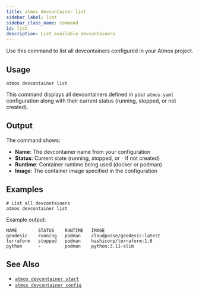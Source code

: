 ```yaml
---
title: atmos devcontainer list
sidebar_label: list
sidebar_class_name: command
id: list
description: List available devcontainers
---
```


<Intro>
Use this command to list all devcontainers configured in your Atmos project.
</Intro>

<Screengrab title="atmos devcontainer list --help" slug="atmos-devcontainer-list--help" />

## Usage

```shell
atmos devcontainer list
```

This command displays all devcontainers defined in your `atmos.yaml` configuration along with their current status (running, stopped, or not created).

## Output

The command shows:
- **Name**: The devcontainer name from your configuration
- **Status**: Current state (running, stopped, or `-` if not created)
- **Runtime**: Container runtime being used (docker or podman)
- **Image**: The container image specified in the configuration

## Examples

```shell
# List all devcontainers
atmos devcontainer list
```

Example output:
```
NAME        STATUS    RUNTIME   IMAGE
geodesic    running   podman    cloudposse/geodesic:latest
terraform   stopped   podman    hashicorp/terraform:1.6
python      -         podman    python:3.11-slim
```

## See Also

- [`atmos devcontainer start`](/cli/commands/devcontainer/start)
- [`atmos devcontainer config`](/cli/commands/devcontainer/config)
